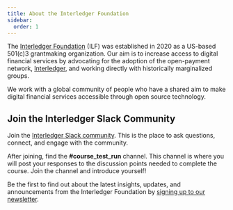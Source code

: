 ```yaml
---
title: About the Interledger Foundation
sidebar:
  order: 1
---
```



The [Interledger Foundation](https://interledger.org/) (ILF) was established in 2020 as a US-based 501(c)3 grantmaking organization. Our aim is to increase access to digital financial services by advocating for the adoption of the open-payment network, [Interledger](https://interledger.org/developers/rfcs/interledger-protocol/), and working directly with historically marginalized groups.

We work with a global community of people who have a shared aim to make digital financial services accessible through open source technology.

## Join the Interledger Slack Community

Join the [Interledger Slack community](https://app.slack.com/client/T0KKJC1N1/C0KKK8719?cdn_fallback=2). This is the place to ask questions, connect, and engage with the community.

After joining, find the **#course_test_run** channel. This channel is where you will post your responses to the discussion points needed to complete the course. Join the channel and introduce yourself!

Be the first to find out about the latest insights, updates, and announcements from the Interledger Foundation by [signing up to our newsletter]().

<CompletionTracker postId="about-the-ilf" client:only="react" />
